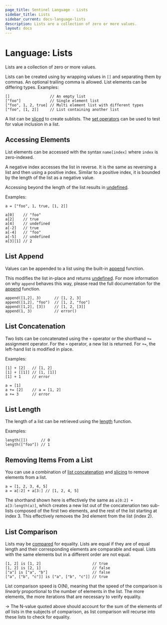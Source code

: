 ```yaml
---
page_title: Sentinel Language - Lists
sidebar_title: Lists
sidebar_current: docs-language-lists
description: Lists are a collection of zero or more values.
layout: docs
---
```


# Language: Lists

Lists are a collection of zero or more values.

Lists can be created using by wrapping values in `[]` and separating them
by commas. An optional trailing comma is allowed. List elements can be
differing types. Examples:

```sentinel
[]                  // An empty list
["foo"]             // Single element list
["foo", 1, 2, true] // Multi element list with different types
["foo", [1, 2]]     // List containing another list
```

A list can be [sliced](/sentinel/language/slices) to create sublists.
The [set operators](/sentinel/language/boolexpr#set-operators) can be used
to test for value inclusion in a list.

## Accessing Elements

List elements can be accessed with the syntax `name[index]` where
`index` is zero-indexed.

A negative index accesses the list in reverse. It is the same as
reversing a list and then using a positive index. Similar to a positive
index, it is bounded by the length of the list as a negative value.

Accessing beyond the length of the list results in
[undefined](/sentinel/language/undefined).

Examples:

```sentinel
a = ["foo", 1, true, [1, 2]]

a[0]    // "foo"
a[2]    // true
a[4]    // undefined
a[-2]   // true
a[-4]   // "foo"
a[-5]   // undefined
a[3][1] // 2
```

## List Append

Values can be appended to a list using the built-in
[append](/sentinel/functions/append) function.

This modifies the list in-place and returns
[undefined](/sentinel/language/undefined). For more information on
why `append` behaves this way, please read the full documentation for the
[append](/sentinel/functions/append) function.

```sentinel
append([1,2], 3)      // [1, 2, 3]
append([1,2], "foo")  // [1, 2, "foo"]
append([1,2], [3])    // [1, 2, [3]]
append(1, 3)          // error()
```

## List Concatenation

Two lists can be concatenated using the `+` operator or the shorthand
`+=` assignment operator. For the `+` operator, a new list is returned.
For `+=`, the left-hand list is modified in place.

Examples:

```sentinel
[1] + [2]   // [1, 2]
[1] + [[1]] // [1, [1]]
[1] + 1     // error

a = [1]
a += [2]    // a = [1, 2]
a += 3      // error
```

## List Length

The length of a list can be retrieved using the
[length](/sentinel/functions/length) function.

Examples:

```sentinel
length([])      // 0
length(["foo"]) // 1
```

## Removing Items From a List

You can use a combination of [list concatenation](#list-concatenation) and
[slicing](/sentinel/language/slices) to remove elements from a list.

```sentinel
a = [1, 2, 3, 4, 5]
a = a[:2] + a[3:] // [1, 2, 4, 5]
```

The shorthand shown here is effectively the same as `a[0:2] + a[3:length(a)]`,
which creates a new list out of the concatenation two sub-lists composed of the
first two elements, and the rest of the list starting at index 3. This
effectively removes the 3rd element from the list (index 2).

## List Comparison

Lists may be [compared](/sentinel/language/boolexpr#comparison-operators)
for equality. Lists are equal if they are of equal length and their
corresponding elements are comparable and equal. Lists with the same elements
but in a different order are not equal.

```sentinel
[1, 2] is [1, 2]                       // true
[1, 2] is [2, 1]                       // false
["a"] is ["a", "b"]                    // false
["a", ["b", "c"]] is ["a", ["b", "c"]] // true
```

List comparison speed is O(N), meaning that the speed of the comparison is
_linearly_ proportional to the number of elements in the list. The more
elements, the more iterations that are necessary to verify equality.

-> The N-value quoted above should account for the sum of the elements of _all_
lists in the subjects of comparison, as list comparison will recurse into these
lists to check for equality.

